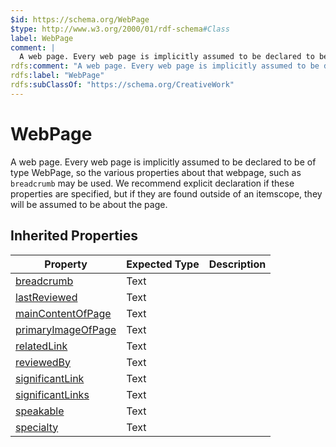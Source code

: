 ```yaml
---
$id: https://schema.org/WebPage
$type: http://www.w3.org/2000/01/rdf-schema#Class
label: WebPage
comment: |
  A web page. Every web page is implicitly assumed to be declared to be of type WebPage, so the various properties about that webpage, such as <code>breadcrumb</code> may be used. We recommend explicit declaration if these properties are specified, but if they are found outside of an itemscope, they will be assumed to be about the page.
rdfs:comment: "A web page. Every web page is implicitly assumed to be declared to be of type WebPage, so the various properties about that webpage, such as <code>breadcrumb</code> may be used. We recommend explicit declaration if these properties are specified, but if they are found outside of an itemscope, they will be assumed to be about the page."
rdfs:label: "WebPage"
rdfs:subClassOf: "https://schema.org/CreativeWork"
---
```


# WebPage

A web page. Every web page is implicitly assumed to be declared to be of type WebPage, so the various properties about that webpage, such as <code>breadcrumb</code> may be used. We recommend explicit declaration if these properties are specified, but if they are found outside of an itemscope, they will be assumed to be about the page.

## Inherited Properties

| Property | Expected Type | Description |
| --- | --- | --- |
| [breadcrumb](https://schema.org/breadcrumb) | Text |  |
| [lastReviewed](https://schema.org/lastReviewed) | Text |  |
| [mainContentOfPage](https://schema.org/mainContentOfPage) | Text |  |
| [primaryImageOfPage](https://schema.org/primaryImageOfPage) | Text |  |
| [relatedLink](https://schema.org/relatedLink) | Text |  |
| [reviewedBy](https://schema.org/reviewedBy) | Text |  |
| [significantLink](https://schema.org/significantLink) | Text |  |
| [significantLinks](https://schema.org/significantLinks) | Text |  |
| [speakable](https://schema.org/speakable) | Text |  |
| [specialty](https://schema.org/specialty) | Text |  |
